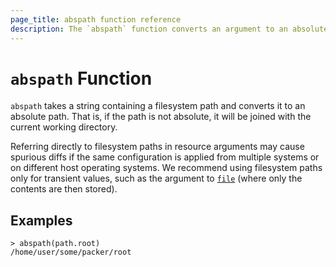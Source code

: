 ```yaml
---
page_title: abspath function reference
description: The `abspath` function converts an argument to an absolute filesystem path. Learn how to use the `abspath` function in Packer templates.
---
```


# `abspath` Function

`abspath` takes a string containing a filesystem path and converts it
to an absolute path. That is, if the path is not absolute, it will be joined
with the current working directory.

Referring directly to filesystem paths in resource arguments may cause spurious
diffs if the same configuration is applied from multiple systems or on
different host operating systems. We recommend using filesystem paths only for
transient values, such as the argument to
[`file`](/packer/docs/templates/hcl_templates/functions/file) (where only the contents are then
stored).

## Examples

```shell-session
> abspath(path.root)
/home/user/some/packer/root
```
